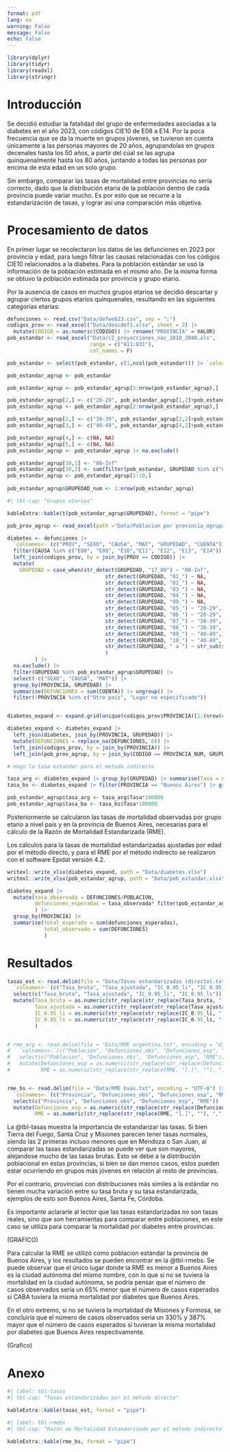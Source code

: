 ```yaml
---
format: pdf
lang: es
warning: False
message: False
echo: False
---
```



```r
library(dplyr)
library(tidyr)
library(readxl)
library(stringr)
```

# Introducción

Se decidió estudiar la fatalidad del grupo de enfermedades asociadas a la diabetes en el año 2023, con códigos CIE10 de E08 a E14. Por la poca frecuencia que se da la muerte en grupos jóvenes, se tuvieron en cuenta únicamente a las personas mayores de 20 años, agrupandolas en grupos decenales hasta los 50 años, a partir del cúal se las agrupa quinquenalmente hasta los 80 años, juntando a todas las personas por encima de esta edad en un solo grupo.

Sin embargo, comparar las tasas de mortalidad entre provincias no sería correcto, dado que la distribución etaria de la población dentro de cada provincia puede variar mucho. Es por esto que se recurre a la estandarización de tasas, y lograr así una comparación más objetiva.

# Procesamiento de datos

En primer lugar se recolectaron los datos de las defunciones en 2023 por provincia y edad, para luego filtrar las causas relacionadas con los códigos CIE10 relacionados a la diabetes. Para la población estándar se usó la información de la población estimada en el mismo año. De la misma forma se obtuvo la población estimada por provincia y grupo etario. 

Por la ausencia de casos en muchos grupos etarios se decidió descartar y agrupar ciertos grupos etarios quinquenales, resultando en las siguientes categorías etarias:


```r
defunciones <- read.csv("Data/defweb23.csv", sep = ";")
codigos_prov <- read_excel("Data/descdef1.xlsx", sheet = 2) |> 
  mutate(CODIGO = as.numeric(CODIGO)) |> rename("PROVINCIA" = VALOR)
pob_estandar <- read_excel("Data/c2_proyecciones_nac_2010_2040.xls", 
                           range = c("A11:O31"), 
                           col_names = F)

pob_estandar <- select(pob_estandar, c(1,ncol(pob_estandar))) |> `colnames<-`(c("GRUPEDAD", "POBLACION")) 

pob_estandar_agrup <- pob_estandar

pob_estandar_agrup <- pob_estandar_agrup[5:nrow(pob_estandar_agrup),]

pob_estandar_agrup[2,] <- c("20-29", pob_estandar_agrup[1,2]+pob_estandar_agrup[2,2])
pob_estandar_agrup <- pob_estandar_agrup[2:nrow(pob_estandar_agrup),]

pob_estandar_agrup[2,] <- c("30-39", pob_estandar_agrup[2,2]+pob_estandar_agrup[3,2])
pob_estandar_agrup[3,] <- c("40-49", pob_estandar_agrup[4,2]+pob_estandar_agrup[5,2])

pob_estandar_agrup[4,] <- c(NA, NA)
pob_estandar_agrup[5,] <- c(NA, NA)
pob_estandar_agrup <- pob_estandar_agrup |> na.exclude()

pob_estandar_agrup[10,1] <- "80-Inf"
pob_estandar_agrup[10,2] <- sum(filter(pob_estandar, GRUPEDAD %in% c("80-84", "85-89", "90-94", "95-99", "100 y más"))$POBLACION)
pob_estandar_agrup <- pob_estandar_agrup[1:10,]
  
pob_estandar_agrup$GRUPEDAD_num <- 1:nrow(pob_estandar_agrup)

```

```r
#| tbl-cap: "Grupos etarios"

kableExtra::kable(t(pob_estandar_agrup$GRUPEDAD), format = "pipe")
```


```r
pob_prov_agrup <- read_excel(path ="Data/Poblacion por provincia_agrupado.xlsx")
```


```r
diabetes <- defunciones |> 
  `colnames<-`(c("PROV", "SEXO", "CAUSA", "MAT", "GRUPEDAD", "CUENTA")) |> 
  filter(CAUSA %in% c("E08", "E09", "E10","E11", "E12", "E13", "E14")) |> 
  left_join(codigos_prov, by = join_by(PROV == CODIGO)) |> 
  mutate(
    GRUPEDAD = case_when(str_detect(GRUPEDAD, "17_80") ~ "80-Inf",
                                str_detect(GRUPEDAD, "01_") ~ NA,
                                str_detect(GRUPEDAD, "02_") ~ NA,
                                str_detect(GRUPEDAD, "03_") ~ NA,
                                str_detect(GRUPEDAD, "04_") ~ NA,
                                str_detect(GRUPEDAD, "99_") ~ NA,
                                str_detect(GRUPEDAD, "05_") ~ "20-29",
                                str_detect(GRUPEDAD, "06_") ~ "20-29",
                                str_detect(GRUPEDAD, "07_") ~ "30-39",
                                str_detect(GRUPEDAD, "08_") ~ "30-39",
                                str_detect(GRUPEDAD, "09_") ~ "40-49",
                                str_detect(GRUPEDAD, "10_") ~ "40-49",
                                str_detect(GRUPEDAD, " a ") ~ str_sub(str_replace(GRUPEDAD, " a ", "-"), start = 4)
                                )
         ) |> 
  na.exclude() |> 
  filter(GRUPEDAD %in% pob_estandar_agrup$GRUPEDAD) |> 
  select(-c("SEXO", "CAUSA", "MAT")) |> 
  group_by(PROVINCIA, GRUPEDAD) |> 
  summarise(DEFUNCIONES = sum(CUENTA)) |> ungroup() |> 
  filter(!PROVINCIA %in% c("Otro país", "Lugar no especificado"))


diabetes_expand <- expand.grid(unique(codigos_prov$PROVINCIA)[1:(nrow(codigos_prov)-2)], unique(pob_estandar_agrup$GRUPEDAD)) |> `colnames<-`(c("PROVINCIA", "GRUPEDAD")) |> left_join(pob_estandar_agrup, by = join_by(GRUPEDAD == GRUPEDAD)) |> select(-POBLACION)

diabetes_expand <- diabetes_expand |> 
  left_join(diabetes, join_by(PROVINCIA, GRUPEDAD)) |> 
  mutate(DEFUNCIONES = replace_na(DEFUNCIONES, 0)) |> 
  left_join(codigos_prov, by = join_by(PROVINCIA)) |> 
  left_join(pob_prov_agrup, by = join_by(CODIGO == PROVINCIA_NUM, GRUPEDAD))


```

```r

# Hago la tasa estandar para el metodo indirecto

tasa_arg <- diabetes_expand |> group_by(GRUPEDAD) |> summarise(Tasa = sum(DEFUNCIONES)/sum(POBLACION))
tasa_bs <- diabetes_expand |> filter(PROVINCIA == "Buenos Aires") |> group_by(GRUPEDAD) |> summarise(Tasa = sum(DEFUNCIONES)/sum(POBLACION))

pob_estandar_agrup$tasa_arg <- tasa_arg$Tasa*100000
pob_estandar_agrup$tasa_ba <- tasa_bs$Tasa*100000
```

Posteriormente se calcularon las tasas de mortalidad observadas por grupo etario a nivel país y en la provincia de Buenos Aires, necesarias para el cálculo de la Razón de Mortalidad Estandarizada (RME).

Los cálculos para la tasas de mortalidad estandarizadas ajustadas por edad por el método directo, y para el RME por el método indirecto se realizaron con el software Epidat versión 4.2.

```r

writexl::write_xlsx(diabetes_expand, path = "Data/diabetes.xlsx")
writexl::write_xlsx(pob_estandar_agrup, path = "Data/pob_estandar.xlsx")


```


```r
diabetes_expand |> 
  mutate(tasa_observada = DEFUNCIONES/POBLACION,
         defunciones_esperadas = tasa_observada* filter(pob_estandar_agrup, GRUPEDAD == GRUPEDAD)$POBLACION
         ) |> 
  group_by(PROVINCIA) |> 
  summarise(total_esperado = sum(defunciones_esperadas),
            total_observado = sum(DEFUNCIONES)
            )

```

\newpage

# Resultados

```r
tasas_est <- read.delim(file = "Data/Tasas estandarizadas (directo).txt", encoding = "UTF-8") |> 
  `colnames<-`(c("Tasa_bruta", "Tasa_ajustada", "IC_0.95_li", "IC_0.95_ls")) |> 
  select(c("Tasa_bruta", "Tasa_ajustada", "IC_0.95_li", "IC_0.95_ls")) |> 
  mutate(Tasa_bruta = as.numeric(str_replace(str_replace(Tasa_bruta, "[.]", ""), ",", ".")),
         Tasa_ajustada = as.numeric(str_replace(str_replace(Tasa_ajustada, "[.]", ""), ",", ".")),
         IC_0.95_li = as.numeric(str_replace(str_replace(IC_0.95_li, "[.]", ""), ",", ".")),
         IC_0.95_ls = as.numeric(str_replace(str_replace(IC_0.95_ls, "[.]", ""), ",", "."))
         )


# rme_arg <- read.delim(file = "Data/RME argentina.txt", encoding = "UTF-8") |> 
#   `colnames<-`(c("Poblacion", "Defunciones_obs", "Defunciones_esp", "RME")) |> 
#   select(c("Poblacion", "Defunciones_obs", "Defunciones_esp", "RME")) |> 
#   mutate(Defunciones_esp = as.numeric(str_replace(str_replace(Defunciones_esp, "[.]", ""), ",", ".")),
#          RME = as.numeric(str_replace(str_replace(RME, "[.]", ""), ",", ".")))


rme_bs <- read.delim(file = "Data/RME bsas.txt", encoding = "UTF-8") |> 
  `colnames<-`(c("Provincia", "Defunciones_obs", "Defunciones_esp", "RME")) |> 
  select(c("Provincia", "Defunciones_obs", "Defunciones_esp", "RME")) |> 
  mutate(Defunciones_esp = as.numeric(str_replace(str_replace(Defunciones_esp, "[.]", ""), ",", ".")),
         RME = as.numeric(str_replace(str_replace(RME, "[.]", ""), ",", ".")))
```

La @tbl-tasas muestra la importancia de estandarizar las tasas. Si bien Tierra del Fuego, Santa Cruz y Misiones parecen tener tasas normales, siendo las 2 primeras incluso menores que en Mendoza o San Juan, al comparar las tasas estandarizadas se puede ver que son mayores, alejandose mucho de las tasas brutas. Esto se debe a la distribución poblacional en estas provincias, si bien se dan menos casos, estos pueden estar ocurriendo en grupos más jóvenes en relación al resto de provincias.

Por el contrario, provincias con distribuciones más similes a la estándar no tienen mucha variación entre su tasa bruta y su tasa estandarizada, ejemplos de esto son Buenos Aires, Santa Fe, Córdoba. 

Es importante aclararle al lector que las tasas estandarizadas no son tasas reales, sino que son herramientas para comparar entre poblaciones, en este caso se utiliza para comparar la mortalidad por diabetes entre provincias.

(GRAFICO)

Para calcular la RME se utilizó como poblacion estándar la provincia de Buenos Aires, y los resultados se pueden encontrar en la  @tbl-rmebs. Se puede observar que el único lugar donde la RME es menor a Buenos Aires es la ciudad autónoma del mismo nombre, con lo que si no se tuviera la mortalidad en la ciudad autónoma, se podría pensar que el número de casos observados sería un 65% menor que el número de casos esperados si CABA tuviera la misma mortalidad por diabetes que Buenos Aires.

En el otro extremo, si no se tuviera la mortalidad de Misiones y Formosa, se concluiría que el número de casos observados sería un 330% y 387% mayor que el número de casos esperados si tuvieran la misma mortalidad por diabetes que Buenos Aires respectivamente.

(Grafico)

\newpage

# Anexo

```r
#| label: tbl-tasas
#| tbl-cap: "Tasas estandarizadas por el método directo"

kableExtra::kable(tasas_est, format = "pipe")
```

\newpage

```r
#| label: tbl-rmebs
#| tbl-cap: "Razón de Mortalidad Estandarizada por el método indirecto"

kableExtra::kable(rme_bs, format = "pipe")
```